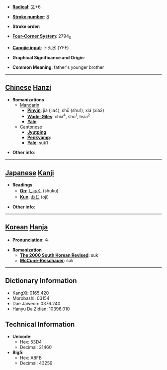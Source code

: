 * '''[[Wiktionary:Chinese radical index| Radical]]''': [[Wiktionary:Chinese radical index 又|又]]+6

* '''[[Wiktionary:Chinese total strokes index|Stroke number]]''': [[Wiktionary:Chinese total strokes index 8|8]]

* '''Stroke order''': 

* '''[[Wiktionary:Chinese four corner index|Four-Corner System]]''': 2794<sub>0</sub>

* '''[[Wiktionary:Chinese Cangjie index|Cangjie input]]''': 卜火水 (YFE)

* '''Graphical Significance and Origin''': 

* '''Common Meaning''': father's younger brother

----

== [[Chinese]] [[Hanzi]] ==

* '''Romanizations'''
** [[Mandarin]]
*** '''[[Pinyin]]''': jià (jia4), shū (shu1), xiá (xia2)
*** '''[[Wade-Giles]]''': chia<sup>4</sup>, shu<sup>1</sup>, hsia<sup>2</sup>
*** '''[[Yale]]''': 
**[[Cantonese]]
***'''[[Jyutping]]''':
***'''[[Penkyamp]]''': 
***'''[[Yale]]''': suk1

* '''Other info''': 

----

== [[Japanese]] [[Kanji]] ==

* '''Readings'''
** '''[[On]]''': [[しゅく]] (shuku)
** '''[[Kun]]''': [[おじ]] (oji)

* '''Other info''':  

----

== [[Korean]] [[Hanja]] ==

* '''Pronunciation''': 숙

* '''Romanization'''
** '''[[The 2000 South Korean Revised Romanization|The 2000 South Korean Revised]]''': suk
** '''[[McCune-Reischauer]]''': suk

----

== Dictionary Information ==

* KangXi: 0165.420
* Morobashi: 03154
* Dae Jaweon: 0376.240
* Hanyu Da Zidian: 10396.010

== Technical Information ==

* '''Unicode''':
** Hex: 53D4
** Decimal: 21460
* '''Big5''':
** Hex: A8FB
** Decimal: 43259